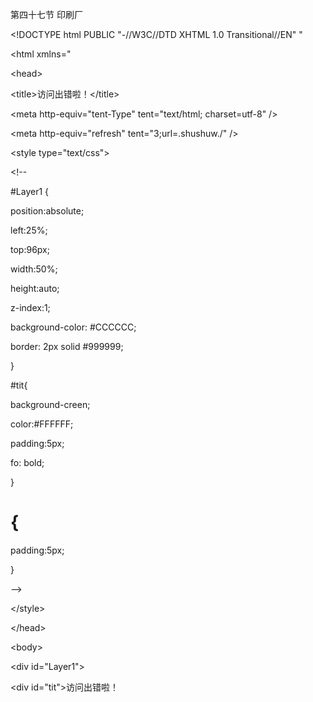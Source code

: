 

第四十七节 印刷厂

&lt;!DOCTYPE html PUBLIC &quot;-//W3C//DTD XHTML 1.0 Transitional//EN&quot; &quot;

&lt;html xmlns=&quot;

&lt;head&gt;

&lt;title&gt;访问出错啦！&lt;/title&gt;

&lt;meta http-equiv=&quot;tent-Type&quot; tent=&quot;text/html; charset=utf-8&quot; /&gt;

&lt;meta http-equiv=&quot;refresh&quot; tent=&quot;3;url=.shushuw./&quot; /&gt;

&lt;style type=&quot;text/css&quot;&gt;

&lt;!--

#Layer1 {

position:absolute;

left:25%;

top:96px;

width:50%;

height:auto;

z-index:1;

background-color: #CCCCCC;

border: 2px solid #999999;

}

#tit{

background-creen;

color:#FFFFFF;

padding:5px;

fo: bold;

}

# {

padding:5px;

}

--&gt;

&lt;/style&gt;

&lt;/head&gt;

&lt;body&gt;

&lt;div id=&quot;Layer1&quot;&gt;

&lt;div id=&quot;tit&quot;&gt;访问出错啦！

